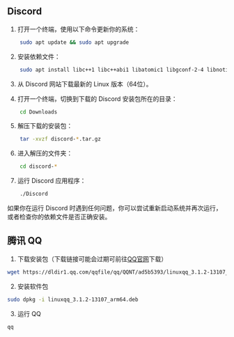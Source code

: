 ## Discord

1. 打开一个终端，使用以下命令更新你的系统：

```bash
    sudo apt update && sudo apt upgrade
```

2. 安装依赖文件：

```bash
    sudo apt install libc++1 libc++abi1 libatomic1 libgconf-2-4 libnotify4 libnspr4 libnss3 libxss1 libxtst6 xdg-utils
```

3. 从 Discord 网站下载最新的 Linux 版本（64位）。

4. 打开一个终端，切换到下载的 Discord 安装包所在的目录：

```bash
    cd Downloads
```

5. 解压下载的安装包：

```bash
    tar -xvzf discord-*.tar.gz
```

6. 进入解压的文件夹：

```bash
    cd discord-*
```

7. 运行 Discord 应用程序：

```bash
    ./Discord
```

如果你在运行 Discord 时遇到任何问题，你可以尝试重新启动系统并再次运行，或者检查你的依赖文件是否正确安装。

## 腾讯 QQ

1. 下载安装包（下载链接可能会过期可前往[QQ官网](https://im.qq.com/linuxqq/index.shtml)下载）

```bash
wget https://dldir1.qq.com/qqfile/qq/QQNT/ad5b5393/linuxqq_3.1.2-13107_arm64.deb
```

2. 安装软件包

```bash
sudo dpkg -i linuxqq_3.1.2-13107_arm64.deb
```

3. 运行 QQ

```bash
qq
```
